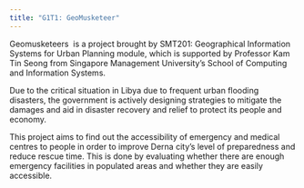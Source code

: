 ```yaml
---
title: "G1T1: GeoMusketeer"
---
```


Geomusketeers  is a project brought by SMT201: Geographical Information Systems for Urban Planning module, which is supported by Professor Kam Tin Seong from Singapore Management University's School of Computing and Information Systems.

Due to the critical situation in Libya due to frequent urban flooding disasters, the government is actively designing strategies to mitigate the damages and aid in disaster recovery and relief to protect its people and economy.

This project aims to find out the accessibility of emergency and medical centres to people in order to improve Derna city's level of preparedness and reduce rescue time. This is done by evaluating whether there are enough emergency facilities in populated areas and whether they are easily accessible.
